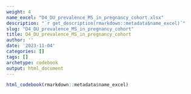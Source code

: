 ```yaml
---
weight: 4
name_excel: "D4_DU_prevalence_MS_in_pregnancy_cohort.xlsx"
description: "`r get_description(rmarkdown::metadata$name_excel)`"
slug: "D4_DU_prevalence_MS_in_pregnancy_cohort"
title: D4_DU_prevalence_MS_in_pregnancy_cohort
author: ''
date: '2023-11-04'
categories: []
tags: []
archetype: codebook
output: html_document
---
```


```r
html_codebook(rmarkdown::metadata$name_excel)
```
